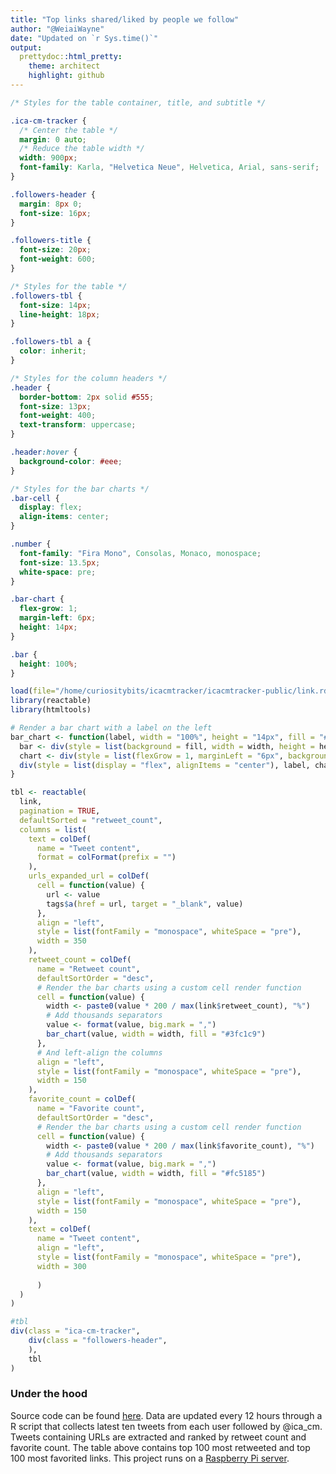 ```yaml
---
title: "Top links shared/liked by people we follow"
author: "@WeiaiWayne"
date: "Updated on `r Sys.time()`"
output:
  prettydoc::html_pretty:
    theme: architect
    highlight: github
---
```

```css
/* Styles for the table container, title, and subtitle */

.ica-cm-tracker {
  /* Center the table */
  margin: 0 auto;
  /* Reduce the table width */
  width: 900px;
  font-family: Karla, "Helvetica Neue", Helvetica, Arial, sans-serif;
}

.followers-header {
  margin: 8px 0;
  font-size: 16px;
}

.followers-title {
  font-size: 20px;
  font-weight: 600;
}

/* Styles for the table */
.followers-tbl {
  font-size: 14px;
  line-height: 18px;
}

.followers-tbl a {
  color: inherit;
}

/* Styles for the column headers */
.header {
  border-bottom: 2px solid #555;
  font-size: 13px;
  font-weight: 400;
  text-transform: uppercase;
}

.header:hover {
  background-color: #eee;
}

/* Styles for the bar charts */
.bar-cell {
  display: flex;
  align-items: center;
}

.number {
  font-family: "Fira Mono", Consolas, Monaco, monospace;
  font-size: 13.5px;
  white-space: pre;
}

.bar-chart {
  flex-grow: 1;
  margin-left: 6px;
  height: 14px;
}

.bar {
  height: 100%;
}

```

```r
load(file="/home/curiositybits/icacmtracker/icacmtracker-public/link.rda")
library(reactable)
library(htmltools)

# Render a bar chart with a label on the left
bar_chart <- function(label, width = "100%", height = "14px", fill = "#00bfc4", background = NULL) {
  bar <- div(style = list(background = fill, width = width, height = height))
  chart <- div(style = list(flexGrow = 1, marginLeft = "6px", background = background), bar)
  div(style = list(display = "flex", alignItems = "center"), label, chart)
}

tbl <- reactable(
  link,
  pagination = TRUE,
  defaultSorted = "retweet_count",
  columns = list(
    text = colDef(
      name = "Tweet content",
      format = colFormat(prefix = "")
    ),
    urls_expanded_url = colDef(
      cell = function(value) {
        url <- value
        tags$a(href = url, target = "_blank", value)
      },
      align = "left",
      style = list(fontFamily = "monospace", whiteSpace = "pre"),
      width = 350
    ),
    retweet_count = colDef(
      name = "Retweet count",
      defaultSortOrder = "desc",
      # Render the bar charts using a custom cell render function
      cell = function(value) {
        width <- paste0(value * 200 / max(link$retweet_count), "%")
        # Add thousands separators
        value <- format(value, big.mark = ",")
        bar_chart(value, width = width, fill = "#3fc1c9")
      },
      # And left-align the columns
      align = "left",
      style = list(fontFamily = "monospace", whiteSpace = "pre"),
      width = 150
    ),
    favorite_count = colDef(
      name = "Favorite count",
      defaultSortOrder = "desc",
      # Render the bar charts using a custom cell render function
      cell = function(value) {
        width <- paste0(value * 200 / max(link$favorite_count), "%")
        # Add thousands separators
        value <- format(value, big.mark = ",")
        bar_chart(value, width = width, fill = "#fc5185")
      },
      align = "left",
      style = list(fontFamily = "monospace", whiteSpace = "pre"),
      width = 150
    ),
    text = colDef(
      name = "Tweet content",
      align = "left",
      style = list(fontFamily = "monospace", whiteSpace = "pre"),
      width = 300
      
      )
  )
)

#tbl
div(class = "ica-cm-tracker",
    div(class = "followers-header",
    ),
    tbl
)


```

### Under the hood
Source code can be found [here](https://github.com/weiaiwayne/icacmtracker-public). Data are updated every 12 hours through a R script that collects latest ten tweets from each user followed by @ica_cm. Tweets containing URLs are extracted and ranked by retweet count and favorite count. The table above contains top 100 most retweeted and top 100 most favorited links. This project runs on a [Raspberry Pi server](https://www.raspberrypi.org/). 
